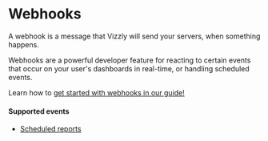 # Webhooks

A webhook is a message that Vizzly will send your servers, when something happens.

Webhooks are a powerful developer feature for reacting to certain events that occur on your
user's dashboards in real-time, or handling scheduled events.

Learn how to [get started with webhooks in our guide!](./webhooks/get-started)

#### Supported events
- [Scheduled reports](./webhooks/scheduled-reports)